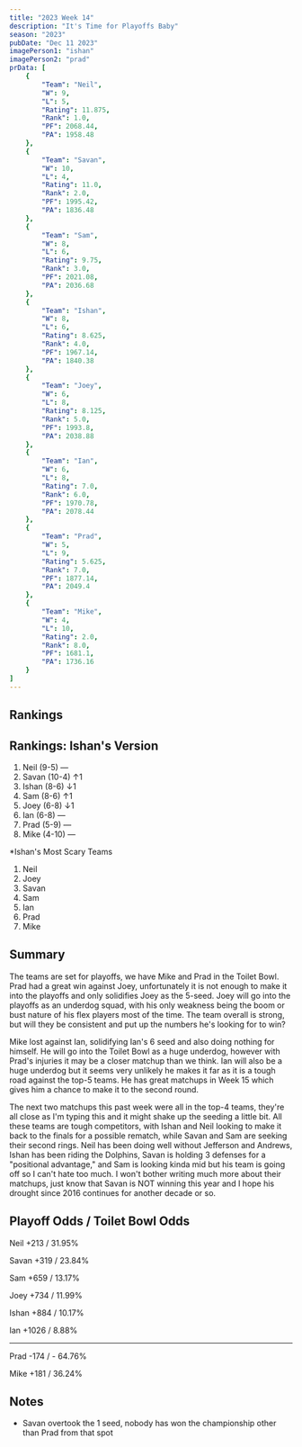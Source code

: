 ```yaml
---
title: "2023 Week 14"
description: "It's Time for Playoffs Baby"
season: "2023"
pubDate: "Dec 11 2023"
imagePerson1: "ishan"
imagePerson2: "prad"
prData: [
    {
        "Team": "Neil",
        "W": 9,
        "L": 5,
        "Rating": 11.875,
        "Rank": 1.0,
        "PF": 2068.44,
        "PA": 1958.48
    },
    {
        "Team": "Savan",
        "W": 10,
        "L": 4,
        "Rating": 11.0,
        "Rank": 2.0,
        "PF": 1995.42,
        "PA": 1836.48
    },
    {
        "Team": "Sam",
        "W": 8,
        "L": 6,
        "Rating": 9.75,
        "Rank": 3.0,
        "PF": 2021.08,
        "PA": 2036.68
    },
    {
        "Team": "Ishan",
        "W": 8,
        "L": 6,
        "Rating": 8.625,
        "Rank": 4.0,
        "PF": 1967.14,
        "PA": 1840.38
    },
    {
        "Team": "Joey",
        "W": 6,
        "L": 8,
        "Rating": 8.125,
        "Rank": 5.0,
        "PF": 1993.8,
        "PA": 2038.88
    },
    {
        "Team": "Ian",
        "W": 6,
        "L": 8,
        "Rating": 7.0,
        "Rank": 6.0,
        "PF": 1970.78,
        "PA": 2078.44
    },
    {
        "Team": "Prad",
        "W": 5,
        "L": 9,
        "Rating": 5.625,
        "Rank": 7.0,
        "PF": 1877.14,
        "PA": 2049.4
    },
    {
        "Team": "Mike",
        "W": 4,
        "L": 10,
        "Rating": 2.0,
        "Rank": 8.0,
        "PF": 1681.1,
        "PA": 1736.16
    }
]
---
```



## Rankings

<PowerRankingTable client:load data={frontmatter.prData} />

## Rankings: Ishan's Version

1. Neil (9-5) —
2. Savan (10-4) ↑1
3. Ishan (8-6) ↓1
4. Sam (8-6) ↑1
5. Joey (6-8) ↓1
6. Ian (6-8) —
7. Prad (5-9) —
8. Mike (4-10) —

*Ishan's Most Scary Teams

1. Neil
2. Joey
3. Savan
4. Sam
5. Ian
6. Prad
7. Mike

## Summary

The teams are set for playoffs, we have Mike and Prad in the Toilet Bowl. Prad had a great win against Joey, unfortunately it is not enough to make
it into the playoffs and only solidifies Joey as the 5-seed. Joey will go into the playoffs as an underdog squad, with his only weakness being the
boom or bust nature of his flex players most of the time. The team overall is strong, but will they be consistent and put up the numbers he's looking
for to win?

Mike lost against Ian, solidifying Ian's 6 seed and also doing nothing for himself. He will go into the Toilet Bowl as a huge underdog, however
with Prad's injuries it may be a closer matchup than we think. Ian will also be a huge underdog but it seems very unlikely he makes it far as it is a tough
road against the top-5 teams. He has great matchups in Week 15 which gives him a chance to make it to the second round.

The next two matchups this past week were all in the top-4 teams, they're all close as I'm typing this and it might shake up the seeding a little bit. All
these teams are tough competitors, with Ishan and Neil looking to make it back to the finals for a possible rematch, while Savan and Sam are seeking their 
second rings. Neil has been doing well without Jefferson and Andrews, Ishan has been riding the Dolphins, Savan is holding 3 defenses for a "positional advantage,"
and Sam is looking kinda mid but his team is going off so I can't hate too much. I won't bother writing much more about their matchups, just know that Savan
is NOT winning this year and I hope his drought since 2016 continues for another decade or so.

## Playoff Odds / Toilet Bowl Odds

Neil +213 / 31.95%

Savan +319 / 23.84%

Sam +659 / 13.17%

Joey +734 / 11.99%

Ishan +884 / 10.17%

Ian +1026 / 8.88%

-----

Prad -174 / - 64.76% 

Mike +181 / 36.24%

## Notes

* Savan overtook the 1 seed, nobody has won the championship other than Prad from that spot